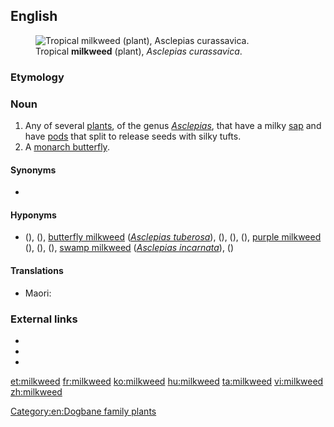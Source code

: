 ==English==
[[File:Asclepias_curassavica13.jpg|thumb|Tropical '''milkweed''' (plant), ''Asclepias curassavica''.]]

===Etymology===
{{compound|milk|weed|lang=en}}

===Noun===
{{en-noun}}

# Any of several [[plant]]s, of the genus ''[[Asclepias]]'', that have a milky [[sap]] and have [[pod]]s that split to release seeds with silky tufts.
# A [[monarch butterfly]].

====Synonyms====
* {{l|en|silkweed}}

====Hyponyms====
* {{sense|plants in genus ''Asclepias''}} {{vern|common milkweed|pedia=1}} ({{taxlink|Asclepias syriaca|species|noshow=1}}), {{vern|clasping milkweed|pedia=1}} ({{taxlink|Asclepias amplexicaulis|species|noshow=1}}), [[butterfly milkweed]] (''[[Asclepias tuberosa]]''), {{vern|fourleaf milkweed|pedia=1}} ({{taxlink|Asclepias quadrifolia|species|noshow=1}}), {{vern|green comet milkweed|pedia=1}} ({{taxlink|Asclepias viridiflora|species|noshow=1}}), {{vern|poke milkweed|pedia=1}} ({{taxlink|Asclepias exaltata|species|noshow=1}}), [[purple milkweed]] ({{taxlink|Asclepias purpurascens|species|noshow=1}}), {{vern|red milkweed|pedia=1}} ({{taxlink|Asclepias rubra|species|noshow=1}}), {{vern|redring milkweed|pedia=1}} ({{taxlink|Asclepias variegata|species|noshow=1}}), [[swamp milkweed]] (''[[Asclepias incarnata]]''), {{vern|whorled milkweed|pedia=1}} ({{taxlink|Asclepias verticillata|species|noshow=1}})

====Translations====
{{trans-top|a plant}}
{{trans-mid}}
* Maori: {{t|mi|kaikaiatua }}
{{trans-bottom}}

===External links===
* {{pedia}}
* {{specieslite|Asclepias}}
* {{R:USDA Plants|ASCLE}}

[[Category:en:Dogbane family plants]]

[[et:milkweed]]
[[fr:milkweed]]
[[ko:milkweed]]
[[hu:milkweed]]
[[ta:milkweed]]
[[vi:milkweed]]
[[zh:milkweed]]